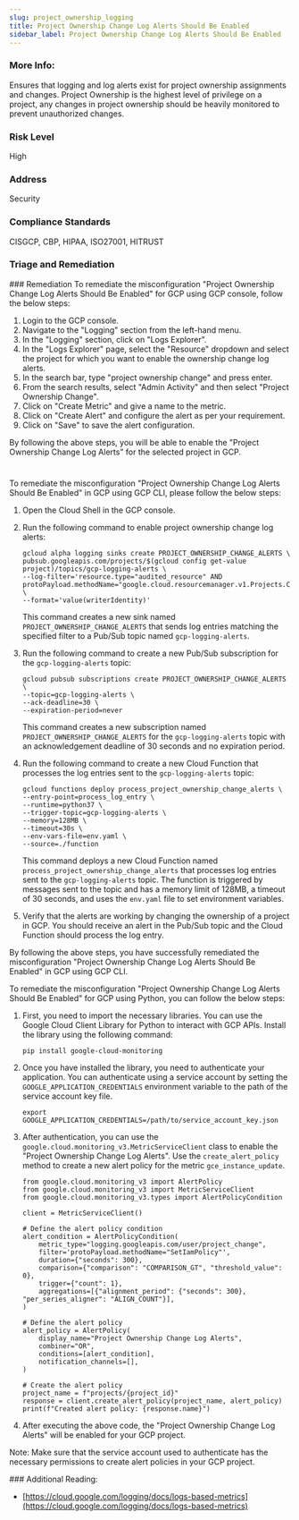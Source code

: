 ```yaml
---
slug: project_ownership_logging
title: Project Ownership Change Log Alerts Should Be Enabled
sidebar_label: Project Ownership Change Log Alerts Should Be Enabled
---
```


### More Info:

Ensures that logging and log alerts exist for project ownership assignments and changes. Project Ownership is the highest level of privilege on a project, any changes in project ownership should be heavily monitored to prevent unauthorized changes.

### Risk Level

High

### Address

Security

### Compliance Standards

CISGCP, CBP, HIPAA, ISO27001, HITRUST


### Triage and Remediation
<Tabs>
<Tab title='Remediation'>
### Remediation

<AccordionGroup>
<Accordion title='Using Console' defaultOpen='true'>
To remediate the misconfiguration "Project Ownership Change Log Alerts Should Be Enabled" for GCP using GCP console, follow the below steps:

1. Login to the GCP console.
2. Navigate to the "Logging" section from the left-hand menu.
3. In the "Logging" section, click on "Logs Explorer".
4. In the "Logs Explorer" page, select the "Resource" dropdown and select the project for which you want to enable the ownership change log alerts.
5. In the search bar, type "project ownership change" and press enter.
6. From the search results, select "Admin Activity" and then select "Project Ownership Change".
7. Click on "Create Metric" and give a name to the metric.
8. Click on "Create Alert" and configure the alert as per your requirement. 
9. Click on "Save" to save the alert configuration.

By following the above steps, you will be able to enable the "Project Ownership Change Log Alerts" for the selected project in GCP.

#
</Accordion>

<Accordion title='Using CLI'>
To remediate the misconfiguration "Project Ownership Change Log Alerts Should Be Enabled" in GCP using GCP CLI, please follow the below steps:

1. Open the Cloud Shell in the GCP console.

2. Run the following command to enable project ownership change log alerts:

   ```
   gcloud alpha logging sinks create PROJECT_OWNERSHIP_CHANGE_ALERTS \
   pubsub.googleapis.com/projects/$(gcloud config get-value project)/topics/gcp-logging-alerts \
   --log-filter='resource.type="audited_resource" AND protoPayload.methodName="google.cloud.resourcemanager.v1.Projects.ChangeOwnership"' \
   --format='value(writerIdentity)'
   ```

   This command creates a new sink named `PROJECT_OWNERSHIP_CHANGE_ALERTS` that sends log entries matching the specified filter to a Pub/Sub topic named `gcp-logging-alerts`.

3. Run the following command to create a new Pub/Sub subscription for the `gcp-logging-alerts` topic:

   ```
   gcloud pubsub subscriptions create PROJECT_OWNERSHIP_CHANGE_ALERTS \
   --topic=gcp-logging-alerts \
   --ack-deadline=30 \
   --expiration-period=never
   ```

   This command creates a new subscription named `PROJECT_OWNERSHIP_CHANGE_ALERTS` for the `gcp-logging-alerts` topic with an acknowledgement deadline of 30 seconds and no expiration period.

4. Run the following command to create a new Cloud Function that processes the log entries sent to the `gcp-logging-alerts` topic:

   ```
   gcloud functions deploy process_project_ownership_change_alerts \
   --entry-point=process_log_entry \
   --runtime=python37 \
   --trigger-topic=gcp-logging-alerts \
   --memory=128MB \
   --timeout=30s \
   --env-vars-file=env.yaml \
   --source=./function
   ```

   This command deploys a new Cloud Function named `process_project_ownership_change_alerts` that processes log entries sent to the `gcp-logging-alerts` topic. The function is triggered by messages sent to the topic and has a memory limit of 128MB, a timeout of 30 seconds, and uses the `env.yaml` file to set environment variables.

5. Verify that the alerts are working by changing the ownership of a project in GCP. You should receive an alert in the Pub/Sub topic and the Cloud Function should process the log entry.

By following the above steps, you have successfully remediated the misconfiguration "Project Ownership Change Log Alerts Should Be Enabled" in GCP using GCP CLI.
</Accordion>

<Accordion title='Using Python'>
To remediate the misconfiguration "Project Ownership Change Log Alerts Should Be Enabled" for GCP using Python, you can follow the below steps:

1. First, you need to import the necessary libraries. You can use the Google Cloud Client Library for Python to interact with GCP APIs. Install the library using the following command:

   ```
   pip install google-cloud-monitoring
   ```

2. Once you have installed the library, you need to authenticate your application. You can authenticate using a service account by setting the `GOOGLE_APPLICATION_CREDENTIALS` environment variable to the path of the service account key file.

   ```
   export GOOGLE_APPLICATION_CREDENTIALS=/path/to/service_account_key.json
   ```

3. After authentication, you can use the `google.cloud.monitoring_v3.MetricServiceClient` class to enable the "Project Ownership Change Log Alerts". Use the `create_alert_policy` method to create a new alert policy for the metric `gce_instance_update`.

   ```
   from google.cloud.monitoring_v3 import AlertPolicy
   from google.cloud.monitoring_v3 import MetricServiceClient
   from google.cloud.monitoring_v3.types import AlertPolicyCondition

   client = MetricServiceClient()

   # Define the alert policy condition
   alert_condition = AlertPolicyCondition(
       metric_type="logging.googleapis.com/user/project_change",
       filter='protoPayload.methodName="SetIamPolicy"',
       duration={"seconds": 300},
       comparison={"comparison": "COMPARISON_GT", "threshold_value": 0},
       trigger={"count": 1},
       aggregations=[{"alignment_period": {"seconds": 300}, "per_series_aligner": "ALIGN_COUNT"}],
   )

   # Define the alert policy
   alert_policy = AlertPolicy(
       display_name="Project Ownership Change Log Alerts",
       combiner="OR",
       conditions=[alert_condition],
       notification_channels=[],
   )

   # Create the alert policy
   project_name = f"projects/{project_id}"
   response = client.create_alert_policy(project_name, alert_policy)
   print(f"Created alert policy: {response.name}")
   ```

4. After executing the above code, the "Project Ownership Change Log Alerts" will be enabled for your GCP project.

Note: Make sure that the service account used to authenticate has the necessary permissions to create alert policies in your GCP project.
</Accordion>

</AccordionGroup>
</Tab>
</Tabs>
### Additional Reading:

- [https://cloud.google.com/logging/docs/logs-based-metrics](https://cloud.google.com/logging/docs/logs-based-metrics) 

